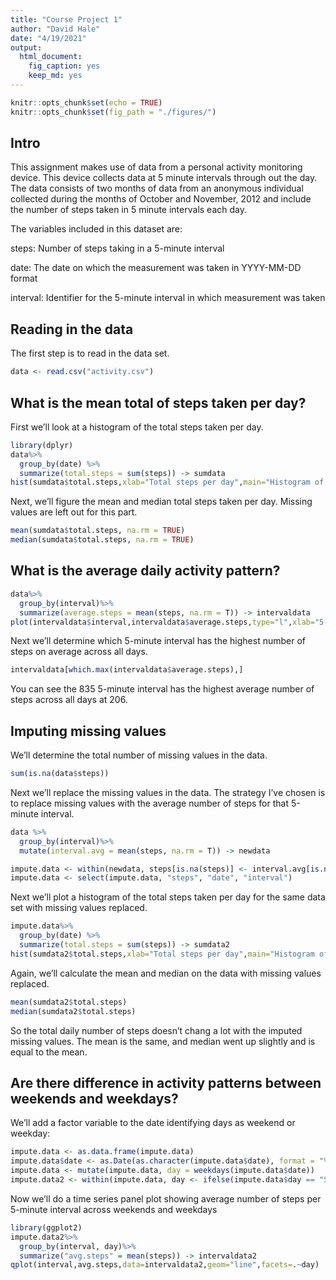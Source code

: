 ---
title: "Course Project 1"
author: "David Hale"
date: "4/19/2021"
output: 
  html_document: 
    fig_caption: yes
    keep_md: yes
---

```{r setup, include=FALSE}
knitr::opts_chunk$set(echo = TRUE)
knitr::opts_chunk$set(fig_path = "./figures/")
```

## Intro

This assignment makes use of data from a personal activity monitoring device. This device collects data at 5 minute intervals through out the day. The data consists of two months of data from an anonymous individual collected during the months of October and November, 2012 and include the number of steps taken in 5 minute intervals each day.

The variables included in this dataset are:

steps: Number of steps taking in a 5-minute interval

date: The date on which the measurement was taken in YYYY-MM-DD format

interval: Identifier for the 5-minute interval in which measurement was taken

## Reading in the data

The first step is to read in the data set.

```{r}
data <- read.csv("activity.csv")
```

## What is the mean total of steps taken per day?

First we'll look at a histogram of the total steps taken per day.

```{r data, echo=TRUE}
library(dplyr)
data%>%
  group_by(date) %>%
  summarize(total.steps = sum(steps)) -> sumdata
hist(sumdata$total.steps,xlab="Total steps per day",main="Histogram of Total Steps Per Day")
```

Next, we'll figure the mean and median total steps taken per day.  Missing values are left out for this part.

```{r sumdata}
mean(sumdata$total.steps, na.rm = TRUE)
median(sumdata$total.steps, na.rm = TRUE)
```

## What is the average daily activity pattern?

```{r data2}
data%>%
  group_by(interval)%>%
  summarize(average.steps = mean(steps, na.rm = T)) -> intervaldata
plot(intervaldata$interval,intervaldata$average.steps,type="l",xlab="5-minute interval",ylab="Average number of steps")
```

Next we'll determine which 5-minute interval has the highest number of steps on average across all days.

```{r intervaldata}
intervaldata[which.max(intervaldata$average.steps),]
```
You can see the 835 5-minute interval has the highest average number of steps across all days at 206.

## Imputing missing values

We'll determine the total number of missing values in the data.

```{r}
sum(is.na(data$steps))
```

Next we'll replace the missing values in the data.  The strategy I've chosen is to replace missing values with the average number of steps for that 5-minute interval.

```{r}
data %>%
  group_by(interval)%>%
  mutate(interval.avg = mean(steps, na.rm = T)) -> newdata

impute.data <- within(newdata, steps[is.na(steps)] <- interval.avg[is.na(steps)])
impute.data <- select(impute.data, "steps", "date", "interval")
```

Next we'll plot a histogram of the total steps taken per day for the same data set with missing values replaced.

```{r data3}
impute.data%>%
  group_by(date) %>%
  summarize(total.steps = sum(steps)) -> sumdata2
hist(sumdata2$total.steps,xlab="Total steps per day",main="Histogram of Total Steps Per Day")
```

Again, we'll calculate the mean and median on the data with missing values replaced.

```{r}
mean(sumdata2$total.steps)
median(sumdata2$total.steps)
```

So the total daily number of steps doesn't chang a lot with the imputed missing values.  The mean is the same, and median went up slightly and is equal to the mean.

## Are there difference in activity patterns between weekends and weekdays?

We'll add a factor variable to the date identifying days as weekend or weekday:

```{r}
impute.data <- as.data.frame(impute.data)
impute.data$date <- as.Date(as.character(impute.data$date), format = "%m/%d/%Y")
impute.data <- mutate(impute.data, day = weekdays(impute.data$date))
impute.data2 <- within(impute.data, day <- ifelse(impute.data$day == "Saturday" | impute.data$day == "Sunday", "weekend", "weekday"))
```

Now we'll do a time series panel plot showing average number of steps per 5-minute interval across weekends and weekdays

```{r data4, out.width = "100%"}
library(ggplot2)
impute.data2%>%
  group_by(interval, day)%>%
  summarize("avg.steps" = mean(steps)) -> intervaldata2
qplot(interval,avg.steps,data=intervaldata2,geom="line",facets=.~day)
```